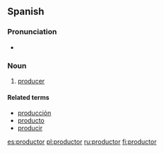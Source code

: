 ==Spanish==

===Pronunciation===
* {{IPA|/pɾoðuk'to̞ɾ/}}

===Noun===
{{es-noun-mf|f=productora|mpl=productores|fpl=productoras}}

# [[producer]]

====Related terms====
*[[producción]]
*[[producto]]
*[[producir]]

[[es:productor]]
[[pl:productor]]
[[ru:productor]]
[[fi:productor]]